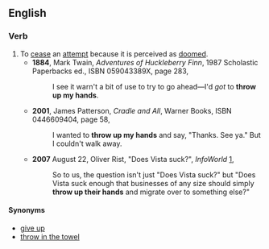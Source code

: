 ==English==
===Verb===
{{en-verb|inf=to [[throw]] [[up]] [[one's]] [[hands]]|throws up one's hands|throwing up one's hands|threw up one's hands|thrown up one's hands}} {{intransitive}}
#To [[cease]] an [[attempt]] because it is perceived as [[doomed]].
#*'''1884''', Mark Twain, ''Adventures of Huckleberry Finn'', 1987 Scholastic Paperbacks ed., ISBN 059043389X, page 283,
#*:I see it warn't a bit of use to try to go ahead—I'd ''got'' to '''throw up my hands'''.
#*'''2001''', James Patterson, ''Cradle and All'', Warner Books, ISBN 0446609404, page 58,
#*:I wanted to '''throw up my hands''' and say, "Thanks. See ya." But I couldn't walk away.
#*'''2007''' August 22, Oliver Rist, "Does Vista suck?", ''InfoWorld'' [http://www.infoworld.com/article/07/08/22/34OPenterwin_1.html],
#*:So to us, the question isn't just "Does Vista suck?" but "Does Vista suck enough that businesses of any size should simply '''throw up their hands''' and migrate over to something else?"
====Synonyms====
*[[give up]]
*[[throw in the towel]]